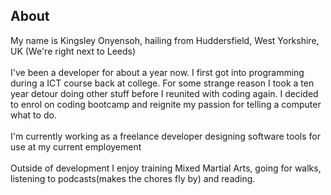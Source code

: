 ## About



My name is Kingsley Onyensoh, hailing from Huddersfield, West Yorkshire, UK (We're right next to Leeds)<br/><br/> I've been a developer for about a year now. I first got into programming during a ICT course back at college. For some strange reason I took a ten year detour doing other stuff before I reunited with coding again. I decided to enrol on coding bootcamp and reignite my passion for telling a computer what to do. <br/><br/>
I'm currently working as a freelance developer designing software tools for use at my current employement<br/><br/>
Outside of development I enjoy training Mixed Martial Arts, going for walks, listening to podcasts(makes the chores fly by) and reading.